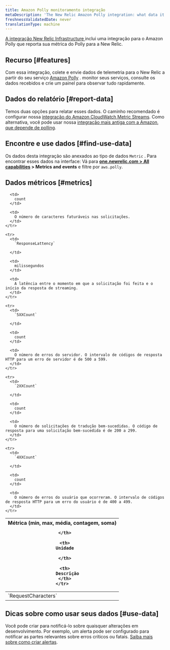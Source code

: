 ```yaml
---
title: Amazon Polly monitoramento integração
metaDescription: 'The New Relic Amazon Polly integration: what data it reports, and how to enable it.'
freshnessValidatedDate: never
translationType: machine
---
```


[A integração New Relic Infrastructure ](/docs/infrastructure/integrations-getting-started/getting-started/introduction-infrastructure-integrations)inclui uma integração para o Amazon Polly que reporta sua métrica do Polly para a New Relic.

## Recurso [#features]

Com essa integração, colete e envie dados de telemetria para o New Relic a partir do seu serviço [Amazon Polly](https://docs.aws.amazon.com/polly) . monitor seus serviços, consulte os dados recebidos e crie um painel para observar tudo rapidamente.

## Dados do relatório [#report-data]

Temos duas opções para relatar esses dados. O caminho recomendado é configurar nossa [integração do Amazon CloudWatch Metric Streams](/docs/infrastructure/amazon-integrations/connect/aws-metric-stream). Como alternativa, você pode usar nossa [integração mais antiga com a Amazon, que depende de polling](/docs/infrastructure/infrastructure-integrations/cloud-integrations/configure-polling-frequency-data-collection-cloud-integrations).

## Encontre e use dados [#find-use-data]

Os dados desta integração são anexados ao tipo de dados `Metric` . Para encontrar esses dados na interface: Vá para <DNT>**[one.newrelic.com > All capabilities](https://one.newrelic.com/all-capabilities) > Metrics and events**</DNT> e filtre por `aws.polly`.

## Dados métricos [#metrics]

<table>
  <thead>
    <tr>
      <th style={{ width: "200px" }}>
        Métrica (min, max, média, contagem, soma)  

      </th>

      <th>
        Unidade  

      </th>

      <th>
        Descrição
      </th>
    </tr>
  </thead>

  <tbody>
    <tr>
      <td>
        `RequestCharacters`
      </td>

      <td>
        count
      </td>

      <td>
        O número de caracteres faturáveis nas solicitações.
      </td>
    </tr>

    <tr>
      <td>
        `ResponseLattency`  

      </td>

      <td>
        milissegundos
      </td>

      <td>
        A latência entre o momento em que a solicitação foi feita e o início da resposta de streaming.
      </td>
    </tr>

    <tr>
      <td>
        `5XXCount`  

      </td>

      <td>
        count
      </td>

      <td>
        O número de erros do servidor. O intervalo de códigos de resposta HTTP para um erro de servidor é de 500 a 599.
      </td>
    </tr>

    <tr>
      <td>
        `2XXCount`  

      </td>

      <td>
        count
      </td>

      <td>
        O número de solicitações de tradução bem-sucedidas. O código de resposta para uma solicitação bem-sucedida é de 200 a 299.
      </td>
    </tr>

    <tr>
      <td>
        `4XXCount`  

      </td>

      <td>
        count
      </td>

      <td>
        O número de erros do usuário que ocorreram. O intervalo de códigos de resposta HTTP para um erro do usuário é de 400 a 499.
      </td>
    </tr>
  </tbody>
</table>

## Dicas sobre como usar seus dados [#use-data]

Você pode criar <InlinePopover type="alerts"/>para notificá-lo sobre quaisquer alterações em desenvolvimento. Por exemplo, um alerta pode ser configurado para notificar as partes relevantes sobre erros críticos ou fatais. [Saiba mais sobre como criar alertas](/docs/alerts-applied-intelligence/new-relic-alerts/learn-alerts/introduction-alerts).